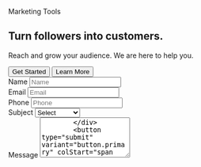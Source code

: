 <section py="8|12|16|24">
  <Container>
    <Grid col="1|2" gap="8|12|16" alignItems="center">
      <div>
        <p m="0" fontWeight="semibold" px="1">
          Marketing Tools
        </p>
        <h2 variant="heading.h2" mt="2" mb="0">
          Turn followers into customers.
        </h2>
        <p fontSize="xl|2xl" mt="2">
          Reach and grow your audience. We are here to help you.
        </p>
        <Grid display="inline-grid" col="2" gap="4" w="full|auto">
          <button variant="button.primary">Get Started</button>
          <button variant="button.link">Learn More</button>
        </Grid>
      </div>
      <form display="grid" col="1|repeat(2, auto)" gap="4" mt="4" w="full|auto">
        <div>
          <VisuallyHidden>
            <label htmlFor="form-01-name">Name</label>
          </VisuallyHidden>
          <input
            variant="input"
            variant="input"
            type="text"
            id="form-01-name"
            name="name"
            placeholder="Name"
          />
        </div>
        <div>
          <VisuallyHidden>
            <label htmlFor="form-01-email">Email</label>
          </VisuallyHidden>
          <input
            variant="input"
            type="email"
            id="form-01-email"
            name="email"
            placeholder="Email"
          />
        </div>
        <div>
          <VisuallyHidden>
            <label htmlFor="form-01-phone">Phone</label>
          </VisuallyHidden>
          <input
            variant="input"
            type="tel"
            id="form-01-phone"
            name="phone"
            placeholder="Phone"
          />
        </div>
        <div>
          <VisuallyHidden>
            <label htmlFor="form-01-subject">Subject</label>
          </VisuallyHidden>
          <select variant="select" id="form-01-subject" name="subject">
            <option value="">Select</option>
            <option value="one">Option One</option>
            <option value="two">Option Two</option>
          </select>
        </div>
        <div colStart="span 2">
          <VisuallyHidden>
            <label htmlFor="form-01-message">Message</label>
          </VisuallyHidden>
          <textarea
            variant="textarea"
            placeholder="Message"
            id="form-01-message"
            name="message"
            rows="5"
          />
        </div>
        <button type="submit" variant="button.primary" colStart="span 2">
          Send message
        </button>
      </form>
    </Grid>
  </Container>
</section>
